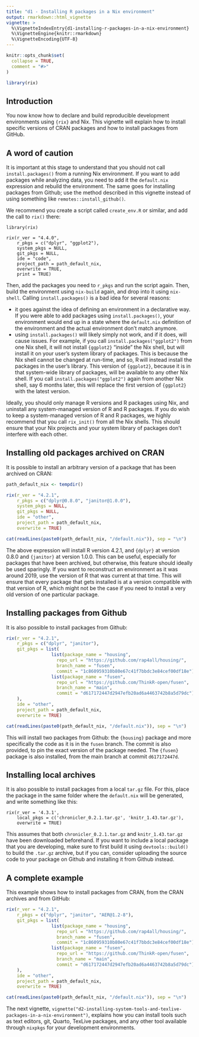 ```yaml
---
title: "d1 - Installing R packages in a Nix environment"
output: rmarkdown::html_vignette
vignette: >
  %\VignetteIndexEntry{d1-installing-r-packages-in-a-nix-environment}
  %\VignetteEngine{knitr::rmarkdown}
  %\VignetteEncoding{UTF-8}
---
```


```r
knitr::opts_chunk$set(
  collapse = TRUE,
  comment = "#>"
)
```

```r
library(rix)
```

## Introduction

You now know how to declare and build reproducible development environments
using `{rix}` and Nix. This vignette will explain how to install specific
versions of CRAN packages and how to install packages from GitHub.

## A word of caution

It is important at this stage to understand that you should not call
`install.packages()` from a running Nix environment. If you want to add
packages while analyzing data, you need to add it the `default.nix` 
expression and rebuild the environment. The same goes for installing
packages from Github; use the method described in this vignette instead 
of using something like `remotes::install_github()`.

We recommend you create a script called `create_env.R` or similar, and add the call to `rix()` there:

```
library(rix)

rix(r_ver = "4.4.0",
    r_pkgs = c("dplyr", "ggplot2"),
    system_pkgs = NULL,
    git_pkgs = NULL,
    ide = "code",
    project_path = path_default_nix,
    overwrite = TRUE,
    print = TRUE)
```

Then, add the packages you need to `r_pkgs` and run the script again. Then, build
the environment using `nix-build` again, and drop into it using `nix-shell`.
Calling `install.packages()` is a bad idea for several reasons:

- it goes against the idea of defining an environment in a declarative way. If
  you were able to add packages using `install.packages()`, your environment
  would end up in a state where the `default.nix` definition of the environment
  and the actual environment don't match anymore.
- using `install.packages()` will likely simply not work, and if it does, will
  cause issues. For example, if you call `install.packages("ggplot2")` from one
  Nix shell, it will not install `{ggplot2}` "inside" the Nix shell, but will
  install it on your user's system library of packages. This is because the Nix
  shell cannot be changed at run-time, and so, R will instead install the
  packages in the user's library. This version of `{ggplot2}`, because it is in
  that system-wide library of packages, will be available to any other Nix
  shell. If you call `install.packages("ggplot2")` again from another Nix shell,
  say 6 months later, this will replace the first version of `{ggplot2}` with
  the latest version.

Ideally, you should only manage R versions and R packages using Nix, and
uninstall any system-managed version of R and R packages. If you do wish to keep
a system-managed version of R and R packages, we highly recommend that you call
`rix_init()` from all the Nix shells. This should ensure that your Nix projects
and your system library of packages don't interfere with each other.

## Installing old packages archived on CRAN

It is possible to install an arbitrary version of a package that has been
archived on CRAN:


```r
path_default_nix <- tempdir()

rix(r_ver = "4.2.1",
    r_pkgs = c("dplyr@0.8.0", "janitor@1.0.0"),
    system_pkgs = NULL,
    git_pkgs = NULL,
    ide = "other",
    project_path = path_default_nix,
    overwrite = TRUE)
```

```r
cat(readLines(paste0(path_default_nix, "/default.nix")), sep = "\n")
```

The above expression will install R version 4.2.1, and `{dplyr}` at version
0.8.0 and `{janitor}` at version 1.0.0. This can be useful, especially for
packages that have been archived, but otherwise, this feature should ideally be
used sparingly. If you want to reconstruct an environment as it was around 2019,
use the version of R that was current at that time. This will ensure that every
package that gets installed is at a version compatible with that version of R,
which might not be the case if you need to install a very old version of one
particular package.

## Installing packages from Github

It is also possible to install packages from Github:


```r
rix(r_ver = "4.2.1",
    r_pkgs = c("dplyr", "janitor"),
    git_pkgs = list(
                 list(package_name = "housing",
                   repo_url = "https://github.com/rap4all/housing/",
                   branch_name = "fusen",
                   commit = "1c860959310b80e67c41f7bbdc3e84cef00df18e"),
                 list(package_name = "fusen",
                   repo_url = "https://github.com/ThinkR-open/fusen",
                   branch_name = "main",
                   commit = "d617172447d2947efb20ad6a4463742b8a5d79dc")
    ),
    ide = "other",
    project_path = path_default_nix,
    overwrite = TRUE)

```

```r
cat(readLines(paste0(path_default_nix, "/default.nix")), sep = "\n")
```

This will install two packages from Github: the `{housing}` package and more
specifically the code as it is in the `fusen` branch. The commit is also
provided, to pin the exact version of the package needed. The `{fusen}` package
is also installed, from the main branch at commit `d617172447d`.

## Installing local archives

It is also possible to install packages from a local `tar.gz` file. For this,
place the package in the same folder where the `default.nix` will be generated, and
write something like this:

```
rix(r_ver = '4.3.1',
    local_pkgs = c('chronicler_0.2.1.tar.gz', 'knitr_1.43.tar.gz'), 
    overwrite = TRUE)
```

This assumes that both `chronicler_0.2.1.tar.gz` and `knitr_1.43.tar.gz` have been
downloaded beforehand. If you want to include a local package that you are developing,
make sure to first build it using `devtools::build()` to build the `.tar.gz` archive, but
if you can, consider uploading the source code to your package on Github and installing
it from Github instead.

## A complete example

This example shows how to install packages from CRAN, from the CRAN archives and
from GitHub:


```r
rix(r_ver = "4.2.1",
    r_pkgs = c("dplyr", "janitor", "AER@1.2-8"),
    git_pkgs = list(
                 list(package_name = "housing",
                   repo_url = "https://github.com/rap4all/housing/",
                   branch_name = "fusen",
                   commit = "1c860959310b80e67c41f7bbdc3e84cef00df18e"),
                 list(package_name = "fusen",
                   repo_url = "https://github.com/ThinkR-open/fusen",
                   branch_name = "main",
                   commit = "d617172447d2947efb20ad6a4463742b8a5d79dc")
    ),
    ide = "other",
    project_path = path_default_nix,
    overwrite = TRUE)

```

```r
cat(readLines(paste0(path_default_nix, "/default.nix")), sep = "\n")
```

The next vignette,
`vignette("d2-installing-system-tools-and-texlive-packages-in-a-nix-environment")`,
explains how you can install tools such as text editors, git, Quarto, TexLive
packages, and any other tool available through `nixpkgs` for your development
environments.

